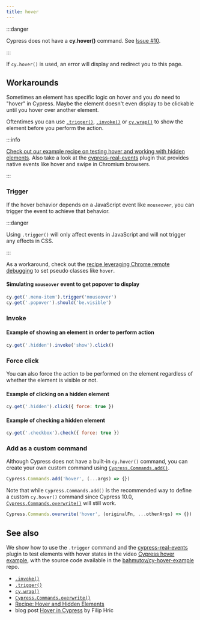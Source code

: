 ```yaml
---
title: hover
---
```


:::danger

Cypress does not have a **cy.hover()** command. See
[Issue #10](https://github.com/cypress-io/cypress/issues/10).

:::

If `cy.hover()` is used, an error will display and redirect you to this page.

## Workarounds

Sometimes an element has specific logic on hover and you _do_ need to "hover" in
Cypress. Maybe the element doesn't even display to be clickable until you hover
over another element.

Oftentimes you can use [`.trigger()`](/api/commands/trigger),
[`.invoke()`](/api/commands/invoke) or [`cy.wrap()`](/api/commands/wrap) to show
the element before you perform the action.

:::info

[Check out our example recipe on testing hover and working with hidden elements](/examples/examples/recipes#Testing-the-DOM).
Also take a look at the
[cypress-real-events](https://github.com/dmtrKovalenko/cypress-real-events)
plugin that provides native events like hover and swipe in Chromium browsers.

:::

### Trigger

If the hover behavior depends on a JavaScript event like `mouseover`, you can
trigger the event to achieve that behavior.

:::danger

Using `.trigger()` will only affect events in JavaScript and will not trigger
any effects in CSS.

:::

As a workaround, check out the
[recipe leveraging Chrome remote debugging](/examples/examples/recipes#Fundamentals)
to set pseudo classes like `hover`.

#### Simulating `mouseover` event to get popover to display

```javascript
cy.get('.menu-item').trigger('mouseover')
cy.get('.popover').should('be.visible')
```

### Invoke

#### Example of showing an element in order to perform action

```javascript
cy.get('.hidden').invoke('show').click()
```

### Force click

You can also force the action to be performed on the element regardless of
whether the element is visible or not.

#### Example of clicking on a hidden element

```javascript
cy.get('.hidden').click({ force: true })
```

#### Example of checking a hidden element

```javascript
cy.get('.checkbox').check({ force: true })
```

### Add as a custom command

Although Cypress does not have a built-in `cy.hover()` command, you can create
your own custom command using
[`Cypress.Commands.add()`](/api/cypress-api/custom-commands).

```javascript
Cypress.Commands.add('hover', (...args) => {})
```

Note that while `Cypress.Commands.add()` is the recommended way to define a
custom `cy.hover()` command since Cypress 10.0,
[`Cypress.Commands.overwrite()`](/api/cypress-api/custom-commands#Overwrite-Existing-Commands)
will still work.

```javascript
Cypress.Commands.overwrite('hover', (originalFn, ...otherArgs) => {})
```

## See also

We show how to use the `.trigger` command and the
[cypress-real-events](https://github.com/dmtrKovalenko/cypress-real-events)
plugin to test elements with hover states in the video
[Cypress hover example](https://www.youtube.com/watch?v=TZjphtLrRT4), with the
source code available in the
[bahmutov/cy-hover-example](https://github.com/bahmutov/cy-hover-example) repo.

- [`.invoke()`](/api/commands/invoke)
- [`.trigger()`](/api/commands/trigger)
- [`cy.wrap()`](/api/commands/wrap)
- [`Cypress.Commands.overwrite()`](/api/cypress-api/custom-commands#Overwrite-Existing-Commands)
- [Recipe: Hover and Hidden Elements](/examples/examples/recipes#Testing-the-DOM)
- blog post [Hover in Cypress](https://filiphric.com/hover-in-cypress) by Filip
  Hric
